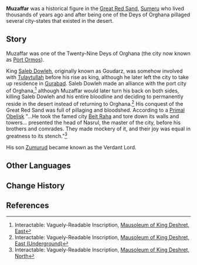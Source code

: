 {{Character Infobox
|type             = Mentioned
|image            = 
|realname         = <!-- Optional, if different from in-game name -->
|deceased         = Past
|region           = Sumeru
|affiliation      = Orghana
|affiliation2     = Great Red Sand
|title            = Dey
|title2           = Sandworm-Conqueror
|ancestry         = <!-- Clan/family -->
|father           = 
|mother           = 
|spouse           = 
|child            = Zumurud
|childNote        = son
|relative         = Badanah
|relative2        = Muzzudin
|relative3        = Faramarz
}}
'''Muzaffar''' was a historical figure in the [[Great Red Sand]], [[Sumeru]] who lived thousands of years ago and after being one of the Deys of Orghana pillaged several city-states that existed in the desert.

==Story==
Muzaffar was one of the Twenty-Nine Deys of Orghana (the city now known as [[Port Ormos]]). 

King [[Saleb Dowleh]], originally known as Goudarz, was somehow involved with [[Tulaytullah]] before his rise as king, although he later left the city to take up residence in [[Gurabad]]. Saleb Dowleh made an alliance with the port city of Orghana,<ref>Interactable: Vaguely-Readable Inscription, [[Primal Obelisk#Mausoleum of King Deshret, East|Mausoleum of King Deshret, East]]</ref> although Muzaffar would later turn his back on both sides, killing Saleb Dowleh and his entire bloodline and deciding to permanently reside in the desert instead of returning to Orghana.<ref name="Underground">Interactable: Vaguely-Readable Inscription, [[Primal Obelisk#Mausoleum of King Deshret, East (Underground)|Mausoleum of King Deshret, East (Underground)]]</ref> His conquest of the Great Red Sand was full of pillaging and bloodshed. According to a [[Primal Obelisk]] "...He took the famed city [[Beit Raha]] and tore down its walls and towers... presented the head of Nasrul, the master of the city, before his brothers and comrades. They made mockery of it, and their joy was equal in greatness to its stench."<ref name="north">Interactable: Vaguely-Readable Inscription, [[Primal Obelisk#Mausoleum of King Deshret, North|Mausoleum of King Deshret, North]]</ref>

His son [[Zumurud]] became known as the Verdant Lord.
<!--
==Trivia==
Unhide if a Note is used on the page. (See Asase Hibiki's page for an example usage.)
==Notes==
{{Reflist|note=1}}
-->
==Other Languages==
{{Other Languages
|default_hidden=1
|en      = Muzaffar
|zhs     = 穆扎法尔
|zhs_rm  = Mùazhāfǎ'ěr
|zht     = 穆扎法爾
|zht_rm  = Mùazhāfǎ'ěr
|ja      = ムザファール
|ja_rm   = Muzafaaru
|ko      = 자레브
|es      = Muzafar
|fr      = Muzaffar
|ru      = Музаффар
|th      = Muzaffar
|vi      = Muzaffar
|de      = Muzaffar
|id      = Muzaffar
|pt      = Muzaffar
|tr      = Muzaffar
|it      = Muzaffar
}}

==Change History==
{{Change History|introduced=3.1}}

==References==
{{Reflist}}